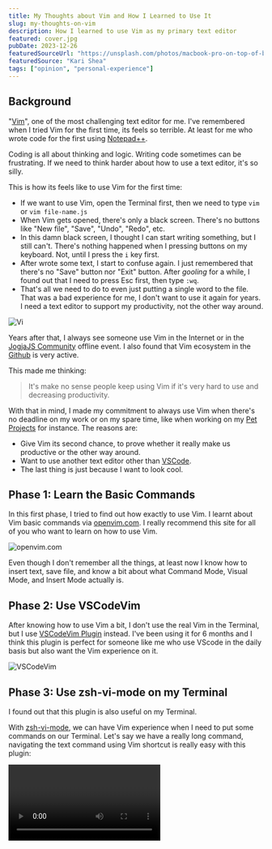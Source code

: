 ```yaml
---
title: My Thoughts about Vim and How I Learned to Use It
slug: my-thoughts-on-vim
description: How I learned to use Vim as my primary text editor
featured: cover.jpg
pubDate: 2023-12-26
featuredSourceUrl: "https://unsplash.com/photos/macbook-pro-on-top-of-brown-table-1SAnrIxw5OY"
featuredSource: "Kari Shea"
tags: ["opinion", "personal-experience"]
---
```



## Background

"[Vim](https://www.vim.org/)", one of the most challenging text editor for me.
I've remembered when I tried Vim for the first time, its feels so terrible. At
least for me who wrote code for the first using
[Notepad++](https://notepad-plus-plus.org/downloads/).

Coding is all about thinking and logic. Writing code sometimes can be
frustrating. If we need to think harder about how to use a text editor, it's so
silly.

This is how its feels like to use Vim for the first time:

- If we want to use Vim, open the Terminal first, then we need to type `vim` or
  `vim file-name.js`
- When Vim gets opened, there's only a black screen. There's no buttons like
  "New file", "Save", "Undo", "Redo", etc.
- In this damn black screen, I thought I can start writing something, but I
  still can't. There's nothing happened when I pressing buttons on my keyboard.
  Not, until I press the `i` key first.
- After wrote some text, I start to confuse again. I just remembered that
  there's no "Save" button nor "Exit" button. After _gooling_ for a while, I
  found out that I need to press Esc first, then type `:wq`.
- That's all we need to do to even just putting a single word to the file. That
  was a bad experience for me, I don't want to use it again for years. I need a
  text editor to support my productivity, not the other way around.

![Vi](images/vi.jpg)

Years after that, I always see someone use Vim in the Internet or in the
[JogjaJS Community](https://jogja.js.org/) offline event. I also found that Vim
ecosystem in the [Github](https://github.com/search?q=vim&type=repositories) is
very active.

This made me thinking:

> It's make no sense people keep using Vim if it's very hard to use and
> decreasing productivity.

With that in mind, I made my commitment to always use Vim when there's no
deadline on my work or on my spare time, like when working on my
[Pet Projects](/pet-projects) for instance. The reasons are:

- Give Vim its second chance, to prove whether it really make us productive or
  the other way around.
- Want to use another text editor other than
  [VSCode](https://code.visualstudio.com/).
- The last thing is just because I want to look cool.

## Phase 1: Learn the Basic Commands

In this first phase, I tried to find out how exactly to use Vim. I learnt about
Vim basic commands via [openvim.com](https://www.openvim.com/). I really
recommend this site for all of you who want to learn on how to use Vim.

![openvim.com](images/openvim.jpg)

Even though I don't remember all the things, at least now I know how to insert
text, save file, and know a bit about what Command Mode, Visual Mode, and Insert
Mode actually is.

## Phase 2: Use VSCodeVim

After knowing how to use Vim a bit, I don't use the real Vim in the Terminal,
but I use
[VSCodeVim Plugin](https://marketplace.visualstudio.com/items?itemName=vscodevim.vim)
instead. I've been using it for 6 months and I think this plugin is perfect for
someone like me who use VScode in the daily basis but also want the Vim
experience on it.

![VSCodeVim](images/vscodevim.jpg)

## Phase 3: Use zsh-vi-mode on my Terminal

I found out that this plugin is also useful on my Terminal.

With [zsh-vi-mode](https://github.com/jeffreytse/zsh-vi-mode), we can have Vim
experience when I need to put some commands on our Terminal. Let's say we have a
really long command, navigating the text command using Vim shortcut is really
easy with this plugin:


<Video webm={ZshViModeWebm} mp4={ZshViModeMp4} />

I really recommend this to be installed on your Terminal 👍

## Phase 4: Use NvChad

[NvChad](https://nvchad.com/) is one of the most popular Vim Distribution in the
Internet. "Distribution" means Vim with full package. There's several Vim
built-in plugins installed, so we can expect it'll has similar features compared
to other popular text editors like VSCode.

![NvChad](images/nvchad.jpg)

There are some other popular Vim Distribution, like
[LunarVim](https://www.lunarvim.org/) and [AstroVim](https://astronvim.com/).

The reason why I choose NvChad is simply because when this article was written,
NvChad has more Github stars than the others. I don't know anything about Vim
plugins, I hope NvChad is good for me 😅

You might be thinking, why do I use NvChad if I can just use VSCodeVim? It's
because I want to know how's the real Vim experience on the Terminal because
VSCodeVim is just an Vim emulator that runs on top of VSCode.

After I dedicating my self using NvChad, I felt my brain hurt. There's a lot of
things that unfamiliar to me and I need a dedicated time to learn about
configuring it so it'll match with my prefernce.

## Pros & Cons

Currently, I'm on Phase 4 for the next few months. If everythings goes well,
maybe in the next phase I want to install fresh Vim and configuring it from
scratch instead of using popular Vim Distribution.

There's some keypoints from what I learnt using Vim so far:

### Pros 😎

- Vim can fasten our typing experience only if we already know the shortcuts
- It can minimalize the Mouse usage because our hands will always close to the
  keyboard.
- I think it's perfect for someone who really like to fiddling their tools
  because we can configuring the text editors experience with our own
  preference.

### Cons ☹️

- **It's not for everyone**. It has high learning curve, we need to allocating a
  dedicated time to learn on how to use it properly.
- It really can be a _boomerang_ for productivity, it also can becomes a big
  blocker for our work if we're not used to it.
- Installing plugins sometimes really complicated compared to what VSCode and
  other GUI text editors have.

## My Conclusion

From the Pros & Cons above, I think Vim can be the good productivity tools for
us only if we know how to use it. In fact, now I fall in love with the keyboard
mechanism and its shortcut 😆.

I also don't recommend you to learn on how to use Vim in your worktime or when
you're on a deadline because you'll regret it.

If you have your own experience or effective tips on how to use Vim properly you
can share yours in the comment box below.

Thank you for reading 👋.
